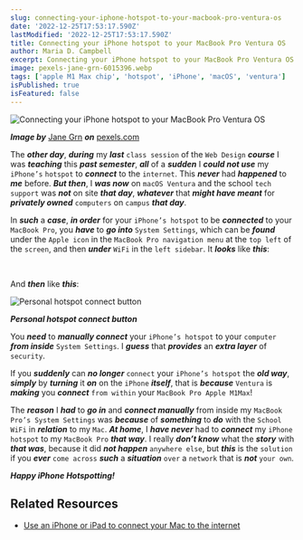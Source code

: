 ```yaml
---
slug: connecting-your-iphone-hotspot-to-your-macbook-pro-ventura-os
date: '2022-12-25T17:53:17.590Z'
lastModified: '2022-12-25T17:53:17.590Z'
title: Connecting your iPhone hotspot to your MacBook Pro Ventura OS
author: Maria D. Campbell
excerpt: Connecting your iPhone hotspot to your MacBook Pro Ventura OS.
image: pexels-jane-grn-6015396.webp
tags: ['apple M1 Max chip', 'hotspot', 'iPhone', 'macOS', 'ventura']
isPublished: true
isFeatured: false
---
```


![Connecting your iPhone hotspot to your MacBook Pro Ventura OS](pexels-jane-grn-6015396.webp)

***Image by*** [Jane Grn](https://www.pexels.com/@jane/) ***on*** [pexels.com](https://www.pexels.com/photo/firemen-extinguishing-a-blazing-car-fire-6015396/)

The **_other day_**, **_during_** my **_last_** `class session` of the
`Web Design` **_course_** I was **_teaching_** this **_past semester_**,
**_all_** of a **_sudden_** I **_could not use_** my `iPhone’s` `hotspot` to
**_connect_** to the `internet`. This **_never_** had **_happened_** to **_me_**
before. **_But then_**, I **_was now_** on `macOS Ventura` and the school
`tech support` was **_not_** on site **_that day_**, **_whatever_** that
**_might have meant_** for **_privately owned_** `computers` on `campus` **_that
day_**.

In **_such_** a **_case_**, **_in order_** for your `iPhone’s hotspot` to be
**_connected_** to your `MacBook Pro`, you **_have_** to **_go into_**
`System Settings`, which can be **_found_** under the `Apple icon` in the
`MacBook Pro navigation menu` at the `top left` of the `screen`, and then
**_under_** `WiFi` in the `left sidebar`. It **_looks_** like **_this_**:

<br />
<Interglobalmedia
	src="/static/images/posts/img/webp/wifi-tab.webp"
	author="Maria D. Campbell"
	alt="Wifi tab in macOS Ventura System Settings"
	srcUrl="/static/images/posts/img/webp/wifi-tab.webp"
	authorUrl="/about"
/>

And **_then_** like **_this_**:

![Personal hotspot connect button](personal-hotspot-connect.webp)

***Personal hotspot connect button***

You **_need_** to **_manually connect_** your `iPhone’s hotspot` to your
`computer` **_from inside_** `System Settings`. I **_guess_** that
**_provides_** an **_extra layer_** of `security`.

If you **_suddenly_** can **_no longer_** `connect` your `iPhone’s hotspot` the
**_old way_**, **_simply_** by **_turning_** it **_on_** on the `iPhone`
**_itself_**, that is **_because_** `Ventura` is **_making_** you **_connect_**
`from within` your `MacBook Pro Apple M1Max`!

The **_reason_** I **_had_** to **_go in_** and **_connect manually_** from
inside my `MacBook Pro’s System Settings` was **_because_** of **_something_**
to **_do_** with the `School WiFi` in **_relation_** to my `Mac`. **_At home_**,
I **_have never_** had to **_connect_** my `iPhone hotspot` to my `MacBook Pro`
**_that way_**. I really **_don’t know_** what the **_story_** with **_that
was_**, because it did **_not happen_** `anywhere else`, but **_this_** is the
`solution` if you **_ever_** `come across` **_such_** a **_situation_** `over` a
`network` that is **_not_** `your own`.

**_Happy iPhone Hotspotting!_**

## Related Resources

-   [Use an iPhone or iPad to connect your Mac to the internet](https://support.apple.com/guide/mac-help/iphone-ipad-connect-mac-internet-mchl7594e36f/mac)